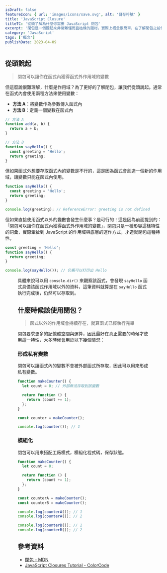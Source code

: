 ```yaml
---
isDraft: false
featureIcon: { url: 'images/icons/save.svg', alt: '儲存符號' }
title: 'JavaScript Closure'
titleTC: '從頭了解為什麼你需要 JavaScript 閉包'
excerpt: '閉包是一個聽起來非常難懂而且枯燥的題材，實際上概念很簡單，在了解閉包之前你必須熟悉作用域與事件佇列的概念。'
category: 'JavaScript'
tags: ['概念']
publishDate: 2023-04-09
---
```


## 從頭說起

> 閉包可以讓你在函式內獲得函式外作用域的變數

但這麼說很難理解，什麼是作用域？為了更好的了解閉包，讓我們從頭說起。通常在函式內會使用兩種方法來使用變數：

- **方法 A**：將變數作為參數傳入函式內
- **方法 B**：定義一個變數在函式內

```js
// 方法 A
function add(a, b) {
  return a + b;
}

// 方法 B
function sayHello() {
  const greeting = 'Hello';
  return greeting;
}
```

但如果函式外想要存取函式內的變數是不行的，這是因為函式會創造一個新的作用域，讓變數只能在函式內使用。

```js
function sayHello() {
  const greeting = 'Hello';
  return greeting;
}

console.log(greeting); // ReferenceError: greeting is not defined
```

但如果直接使用函式以外的變數會發生什麼事？是可行的！這是因為前面提到的：「閉包可以讓你在函式內獲得函式外作用域的變數」，閉包只是一種形容這樣特性的詞彙，實際牽扯到 JavaScript 的作用域與底層的運作方式，才造就閉包這種特性。

```js
const greeting = 'Hello';
function sayHello() {
  return greeting;
}

console.log(sayHello()); // 仍舊可以打印出 Hello
```

<Figure
  width="1200"
  height="308"
  src="images/posts/javascript-closure/scope.webp"
  alt="使用 console.dir 打印函式觀察結果"
/>

具體來說可以用 `console.dir()` 來觀察該函式，會發現 `sayHello` 函式具備該函式作用域以外的資料，這筆資料就算是在 `sayHello` 函式執行完成後，仍然可以存取到。

## 什麼時候該使用閉包？

> 函式以外的作用域會持續存在，就算函式已經執行完畢

閉包要求更多的記憶體空間與運算，因此最好在真正需要的時候才使用這一特性，大多時候會用於以下幾個情況：

### 形成私有變數

閉包可以讓函式內的變數不會被外部函式所存取，因此可以用來形成私有變數。

```js
function makeCounter() {
  let count = 0; // 外部無法存取到該變數

  return function () {
    return (count += 1);
  };
}

const counter = makeCounter();

console.log(counter()); // 1
```

### 模組化

閉包可以用來搭配工廠模式，模組化程式碼，保存狀態。

```js
function makeCounter() {
  let count = 0;

  return function () {
    return (count += 1);
  };
}

const counterA = makeCounter();
const counterB = makeCounter();

console.log(counterA()); // 1
console.log(counterA()); // 2

console.log(counterB()); // 1
console.log(counterB()); // 2
```

## 參考資料

- [閉包 - MDN](https://developer.mozilla.org/zh-TW/docs/Web/JavaScript/Closures)
- [JavaScript Closures Tutorial - ColorCode](https://www.youtube.com/watch?v=aHrvi2zTlaU)

